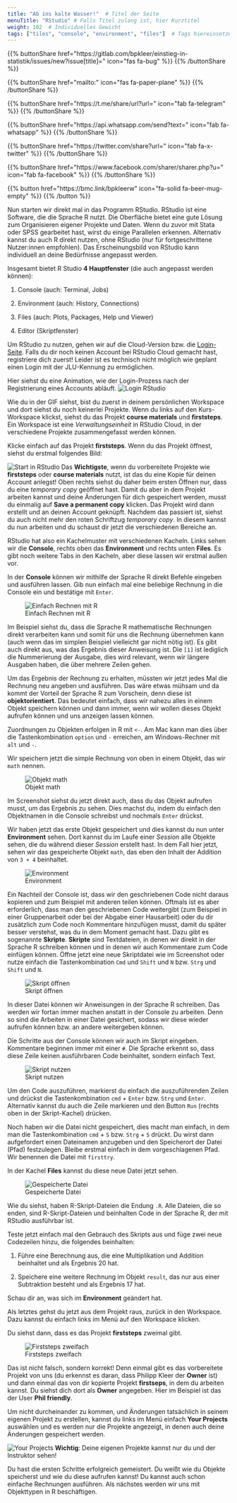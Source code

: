 ```yaml
---
title: "Ab ins kalte Wasser!"  # Titel der Seite
menuTitle: "RStudio" # Falls Titel zulang ist, hier Kurztitel
weight: 102  # Individuelles Gewicht 
tags: ["tiles", "console", "environment", "files"]  # Tags hiereinsetzen; Kurzwort, was auf der Seite passsiert
---
```


{{% buttonShare href=\"https\:\/\/gitlab.com\/bpkleer\/einstieg-in-statistik\/issues\/new?issue[title]=\" icon=\"fas fa-bug\" %}} {{% /buttonShare %}} 

{{% buttonShare href=\"mailto\:\" icon=\"fas fa-paper-plane\" %}} {{% /buttonShare %}}

{{% buttonShare href=\"https\:\/\/t.me\/share\/url?url=\" icon=\"fab fa-telegram\" %}} {{% /buttonShare %}}

{{% buttonShare href=\"https\:\/\/api.whatsapp.com\/send?text=\" icon=\"fab fa-whatsapp\" %}} {{% /buttonShare %}}

{{% buttonShare href=\"https\:\/\/twitter.com\/share?url=\" icon=\"fab fa-x-twitter\" %}} {{% /buttonShare %}}

{{% buttonShare href=\"https\:\/\/www.facebook.com\/sharer\/sharer.php?u=\" icon=\"fab fa-facebook\" %}} {{% /buttonShare %}}

{{% button href=\"https\:\/\/bmc.link\/bpkleerw\" icon=\"fa-solid fa-beer-mug-empty\" %}} {{% /button %}}

Nun starten wir direkt mal in das Programm RStudio. RStudio ist eine Software, die die Sprache R nutzt. Die Oberfläche bietet eine gute Lösung zum Organisieren eigener Projekte und Daten. Wenn du zuvor mit Stata oder SPSS gearbeitet hast, wirst du einige Parallelen erkennen. Alternativ kannst du auch R direkt nutzen, ohne RStudio (nur für fortgeschrittene Nutzer:innen empfohlen). Das Erscheinungsbild von RStudio kann individuell an deine Bedürfnisse angepasst werden. 

Insgesamt bietet R Studio **4 Hauptfenster** (die auch angepasst werden können):

1. Console (auch: Terminal, Jobs)

1. Environment (auch: History, Connections)

1. Files (auch: Plots, Packages, Help und Viewer)

1. Editor (Skriptfenster)

Um RStudio zu nutzen, gehen wir auf die Cloud-Version bzw. die [Login-Seite](https://login.rstudio.cloud). Falls du dir noch keinen Account bei RStudio Cloud gemacht hast, registriere dich zuerst! Leider ist es technisch nicht möglich wie geplant einen Login mit der JLU-Kennung zu ermöglichen. 

Hier siehst du eine Animation, wie der Login-Prozess nach der Registrierung eines Accounts abläuft. 
![Login RStudio](../img/login.gif)

Wie du in der GIF siehst, bist du zuerst in deinem persönlichen Workspace und dort siehst du noch keinerlei Projekte. Wenn du links auf den Kurs-Workspace klickst, siehst du das Projekt **course materials** und **firststeps**. Ein Workspace ist eine *Verwaltungseinheit* in RStudio Cloud, in der verschiedene Projekte zusammengefasst werden können. 

Klicke einfach auf das Projekt **firststeps**. Wenn du das Projekt öffnest, siehst du erstmal folgendes Bild:

![Start in RStudio](../img/rstudio.png)
Das **Wichtigste**, wenn du vorbereitete Projekte wie **firststeps** oder **course materials** nutzt, ist das du eine Kopie für deinen Account anlegst! Oben rechts siehst du daher beim ersten Öffnen nur, dass du eine *temporary copy* geöffnet hast. Damit du aber in dem Projekt arbeiten kannst und deine Änderungen für dich gespeichert werden, musst du einmalig auf **Save a permanent copy** klicken. Das Projekt wird dann erstellt und an deinen Account geknüpft. Nachdem das passiert ist, siehst du auch nicht mehr den roten Schriftzug *temporary copy*. In diesem kannst du nun arbeiten und du schaust dir jetzt die verschiedenen Bereiche an. 

RStudio hat also ein Kachelmuster mit verschiedenen Kacheln. Links sehen wir die **Console**, rechts oben das **Environment** und rechts unten **Files**. Es gibt noch weitere Tabs in den Kacheln, aber diese lassen wir erstmal außen vor. 

In der **Console** können wir mithilfe der Sprache R direkt Befehle eingeben und ausführen lassen. Gib nun einfach mal eine beliebige Rechnung in die Console ein und bestätige mit `Enter`. 

![Einfach Rechnen mit R](../img/rstudio2.png)

Im Beispiel siehst du, dass die Sprache R mathematische Rechnungen direkt verarbeiten kann und somit für uns die Rechnung übernehmen kann (auch wenn das im simplen Beispiel vielleicht gar nicht nötig ist). Es gibt auch direkt aus, was das Ergebnis dieser Anweisung ist. Die `[1]` ist lediglich die Nummerierung der Ausgabe, dies wird relevant, wenn wir längere Ausgaben haben, die über mehrere Zeilen gehen. 

Um das Ergebnis der Rechnung zu erhalten, müssten wir jetzt jedes Mal die Rechnung neu angeben und ausführen. Das wäre etwas mühsam und da kommt der Vorteil der Sprache R zum Vorschein, denn diese ist **objektorientiert**. Das bedeutet einfach, dass wir nahezu alles in einem Objekt speichern können und dann immer, wenn wir wollen dieses Objekt aufrufen können und uns anzeigen lassen können. 

Zuordnungen zu Objekten erfolgen in R mit `<-`. Am Mac kann man dies über die Tastenkombination `option` und `-` erreichen, am Windows-Rechner mit `alt` und `-`.

Wir speichern jetzt die simple Rechnung von oben in einem Objekt, das wir `math` nennen. 

![Objekt math](../img/rstudio3.png)

Im Screenshot siehst du jetzt direkt auch, dass du das Objekt aufrufen musst, um das Ergebnis zu sehen. Dies machst du, indem du einfach den Objektnamen in die Console schreibst und nochmals `Enter` drückst. 

Wir haben jetzt das erste Objekt gespeichert und dies kannst du nun unter **Environment** sehen. Dort kannst du im Laufe einer *Session* alle Objekte sehen, die du während dieser *Session* erstellt hast. In dem Fall hier jetzt, sehen wir das gespeicherte Objekt `math`, das eben den Inhalt der Addition von `3 + 4` beinhaltet. 

![Environment](../img/rstudio4.png)

Ein Nachteil der Console ist, dass wir den geschriebenen Code nicht daraus kopieren und zum Beispiel mit anderen teilen können. Oftmals ist es aber erforderlich, dass man den geschriebenen Code weitergibt (zum Beispiel in einer Gruppenarbeit oder bei der Abgabe einer Hausarbeit) oder du dir zusätzlich zum Code noch Kommentare hinzufügen musst, damit du später besser verstehst, was du in dem Moment gemacht hast. Dazu gibt es sogenannte **Skripte**. **Skripte** sind Textdateien, in denen wir direkt in der Sprache R schreiben können und in denen wir auch Kommentare zum Code einfügen können. Öffne jetzt eine neue Skriptdatei wie im Screenshot oder nutze einfach die Tastenkombination `Cmd` und `Shift` und `N` bzw. `Strg` und `Shift` und `N`.

![Skript öffnen](../img/rstudio5.png)

In dieser Datei können wir Anweisungen in der Sprache R schreiben. Das werden wir fortan immer machen anstatt in der Console zu arbeiten. Denn so sind die Arbeiten in einer Datei gesichert, sodass wir diese wieder aufrufen können bzw. an andere weitergeben können. 

Die Schritte aus der Console können wir auch im Skript eingeben. Kommentare beginnen immer mit einer `#`. Die Sprache erkennt so, dass diese Zeile keinen ausführbaren Code beinhaltet, sondern einfach Text. 

![Skript nutzen](../img/rstudio6.png)

Um den Code auszuführen, markierst du einfach die auszuführenden Zeilen und drückst die Tastenkombination `cmd` + `Enter` bzw. `Strg` und `Enter`. Alternativ kannst du auch die Zeile markieren und den Button `Run` (rechts oben in der Skript-Kachel) drücken. 

Noch haben wir die Datei nicht gespeichert, dies macht man einfach, in dem man die Tastenkombination `cmd` + `S` bzw. `Strg` + `S` drückt. Du wirst dann aufgefordert einen Dateinamen anzugeben und den Speicherort der Datei (Pfad) festzulegen. Bleibe erstmal einfach in dem vorgeschlagenen Pfad. Wir benennen die Datei mit `firsttry`.

In der Kachel **Files** kannst du diese neue Datei jetzt sehen.

![Gespeicherte Datei](../img/rstudio7.png)

Wie du siehst, haben R-Skript-Dateien die Endung `.R`. Alle Dateien, die so enden, sind R-Skript-Dateien und beinhalten Code in der Sprache R, der mit RStudio ausführbar ist. 

Teste jetzt einfach mal den Gebrauch des Skripts aus und füge zwei neue Codezeilen hinzu, die folgendes beinhalten:

1. Führe eine Berechnung aus, die eine Multiplikation und Addition beinhaltet und als Ergebnis 20 hat.

2. Speichere eine weitere Rechnung im Objekt `result`, das nur aus einer Subtraktion besteht und als Ergebnis 17 hat. 

Schau dir an, was sich im **Environment** geändert hat. 

Als letztes gehst du jetzt aus dem Projekt raus, zurück in den Workspace. Dazu kannst du einfach links im Menü auf den Workspace klicken. 

Du siehst dann, dass es das Projekt **firststeps** zweimal gibt. 

![Firststeps zweifach](../img/rstudio8.png)

Das ist nicht falsch, sondern korrekt! Denn einmal gibt es das vorbereitete Projekt von uns (du erkennst es daran, dass Philipp Kleer der **Owner** ist) und dann einmal das von dir kopierte Projekt **firstseps**, in dem du arbeiten kannst. Du siehst dich dort als **Owner** angegeben. Hier im Beispiel ist das der User **Phil friendly**. 

Um nicht durcheinander zu kommen, und Änderungen tatsächlich in seinem eigenen Projekt zu erstellen, kannst du links im Menü einfach **Your Projects** auswählen und es werden nur die Projekte angezeigt, in denen auch deine Änderungen gespeichert werden. 

![Your Projects](../img/rstudio9.png)
**Wichtig**: Deine eigenen Projekte kannst nur du und der Instruktor sehen!

Du hast die ersten Schritte erfolgreich gemeistert. Du weißt wie du Objekte speicherst und wie du diese aufrufen kannst! Du kannst auch schon einfache Rechnungen ausführen. Als nächstes werden wir uns mit Objekttypen in R beschäftigen.

